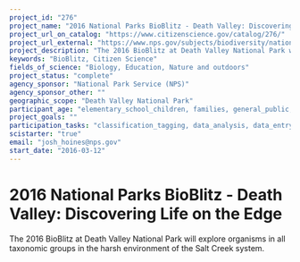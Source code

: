 ```yaml
---
project_id: "276"
project_name: "2016 National Parks BioBlitz - Death Valley: Discovering Life on the Edge"
project_url_on_catalog: "https://www.citizenscience.gov/catalog/276/"
project_url_external: "https://www.nps.gov/subjects/biodiversity/national-parks-bioblitz.htm"
project_description: "The 2016 BioBlitz at Death Valley National Park will explore organisms in all taxonomic groups in the harsh environment of the Salt Creek system."
keywords: "BioBlitz, Citizen Science"
fields_of_science: "Biology, Education, Nature and outdoors"
project_status: "complete"
agency_sponsor: "National Park Service (NPS)"
agency_sponsor_other: ""
geographic_scope: "Death Valley National Park"
participant_age: "elementary_school_children, families, general_public, middle_school_children, targeted_group, teens"
project_goals: ""
participation_tasks: "classification_tagging, data_analysis, data_entry, finding_entities, identification, learning, observation, site_selection_description, specimen_sample_collection"
scistarter: "true"
email: "josh_hoines@nps.gov"
start_date: "2016-03-12"
---
```


# 2016 National Parks BioBlitz - Death Valley: Discovering Life on the Edge

The 2016 BioBlitz at Death Valley National Park will explore organisms in all taxonomic groups in the harsh environment of the Salt Creek system.
